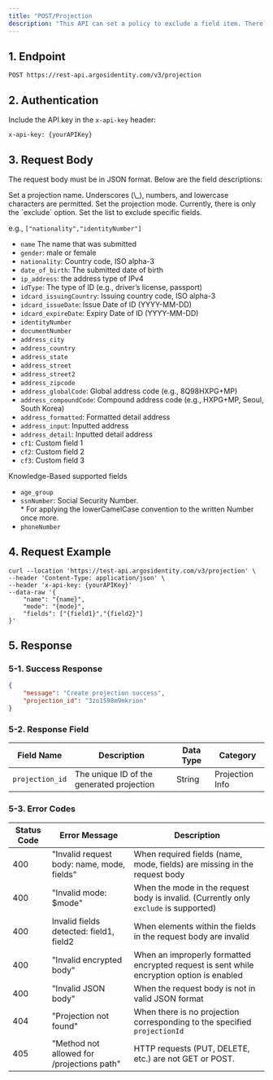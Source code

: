 ```yaml
---
title: "POST/Projection                                                                                                                                                                                                                                                                                                                                                                                                                                                                                                                                                                                                                                                                                                                                                                                                                                                                                                                                                                                                                                                                                                                                                                                                                                                                                                                                                           "
description: "This API can set a policy to exclude a field item. There is a maximum of 10 projections."
---
```


## 1. Endpoint

```text POST/Projection
POST https://rest-api.argosidentity.com/v3/projection
```

## 2. Authentication

Include the API key in the `x-api-key` header:

```text x-api-key
x-api-key: {yourAPIKey}
```

## 3. Request Body

The request body must be in JSON format. Below are the field descriptions:

<ResponseField name="name" type="string" required>
  Set a projection name. Underscores (\_), numbers, and lowercase characters are permitted.
</ResponseField>

<ResponseField name="mode" type="string" required>
  Set the projection mode. Currently, there is only the `exclude` option.
</ResponseField>

<ResponseField name="fields" type="array" required>
  Set the list to exclude specific fields.

  e.g., `["nationality","identityNumber"]`

  - `name` The name that was submitted
  - `gender`: male or female
  - `nationality`: Country code, ISO alpha-3
  - `date_of_birth`: The submitted date of birth
  - `ip_address`: the address type of IPv4
  - `idType`: The type of ID (e.g., driver’s license, passport)
  - `idcard_issuingCountry`: Issuing country code, ISO alpha-3
  - `idcard_issueDate`: Issue Date of ID (YYYY-MM-DD)
  - `idcard_expireDate`: Expiry Date of ID (YYYY-MM-DD)
  - `identityNumber`
  - `documentNumber`
  - `address_city`
  - `address_country`
  - `address_state`
  - `address_street`
  - `address_street2`
  - `address_zipcode`
  - `address_globalCode`: Global address code (e.g., 8Q98HXPG\+MP)
  - `address_compoundCode`: Compound address code (e.g., HXPG\+MP, Seoul, South Korea)
  - `address_formatted`: Formatted detail address
  - `address_input`: Inputted address
  - `address_detail`: Inputted detail address
  - `cf1`: Custom field 1
  - `cf2`: Custom field 2
  - `cf3`: Custom field 3

  Knowledge-Based supported fields

  - `age_group`
  - `ssnNumber`: Social Security Number.\
    \* For applying the lowerCamelCase convention to the written Number once more.
  - `phoneNumber`
</ResponseField>

## 4. Request Example

```curl POST/Projection
curl --location 'https://test-api.argosidentity.com/v3/projection' \
--header 'Content-Type: application/json' \
--header 'x-api-key: {yourAPIKey}'
--data-raw '{
	"name": "{name}",
	"mode": "{mode}",
	"fields": ["{field1}","{field2}"]
}'
```

## 5. Response

### 5-1. Success Response

<CodeGroup>

```json result-post-projection.json
{
    "message": "Create projection success",
    "projection_id": "3zo1598m9mkrion"
}
```

</CodeGroup>

### 5-2. Response Field

| Field Name      | Description                               | Data Type | Category        |
| --------------- | ----------------------------------------- | --------- | --------------- |
| `projection_id` | The unique ID of the generated projection | String    | Projection Info |

### 5-3. Error Codes

| Status Code | Error Message                              | Description                                                                               |
| ----------- | ------------------------------------------ | ----------------------------------------------------------------------------------------- |
| 400         | "Invalid request body: name, mode, fields" | When required fields (name, mode, fields) are missing in the request body                 |
| 400         | "Invalid mode: \$mode"                     | When the mode in the request body is invalid. (Currently only `exclude` is supported)     |
| 400         | Invalid fields detected: field1, field2    | When elements within the fields in the request body are invalid                           |
| 400         | "Invalid encrypted body"                   | When an improperly formatted encrypted request is sent while encryption option is enabled |
| 400         | "Invalid JSON body"                        | When the request body is not in valid JSON format                                         |
| 404         | "Projection not found"                     | When there is no projection corresponding to the specified `projectionId`                 |
| 405         | "Method not allowed for /projections path" | HTTP requests (PUT, DELETE, etc.) are not GET or POST.                                    |